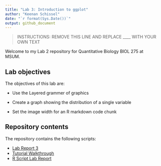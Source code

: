 ---
title: "Lab 3: Introduction to ggplot"
author: "Keenan Schissel"
date: "`r format(Sys.Date())`"
output: github_document
---

> INSTRUCTIONS: REMOVE THIS LINE AND REPLACE ____ WITH YOUR OWN TEXT

Welcome to my Lab 2 repository for Quantitative Biology BIOL 275 at MSUM.

## Lab objectives

The objectives of this lab are:


- Use the Layered grammer of graphics

- Create a graph showing the distribution of a single variable

- Set the image width for an R markdown code chunk

## Repository contents

The repository contains the following scripts:

- [Lab Report 3](lab-report.md)
- [Tutorial Walkthrough](Bird Bar Graph.R)
- [R Script Lab Report](Fireflies.R)

